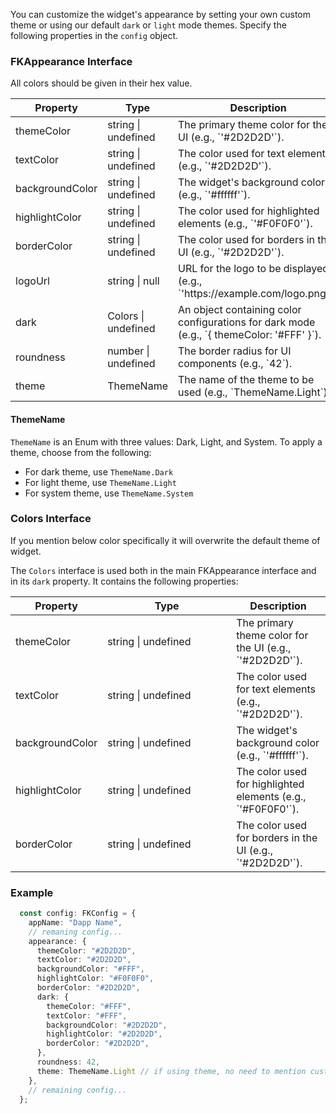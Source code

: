 You can customize the widget's appearance by setting your own custom theme or using our default `dark` or `light` mode themes. Specify the following properties in the `config` object.

### FKAppearance Interface

<Info>
All colors should be given in their hex value.
</Info>

<table><thead><tr><th width="197">Property</th><th width="195">Type</th><th>Description</th></tr></thead><tbody><tr><td>themeColor</td><td>string | undefined</td><td>The primary theme color for the UI (e.g., `'#2D2D2D'`).</td></tr><tr><td>textColor</td><td>string | undefined</td><td>The color used for text elements (e.g., `'#2D2D2D'`).</td></tr><tr><td>backgroundColor</td><td>string | undefined</td><td>The widget's background color (e.g., `'#ffffff'`).</td></tr><tr><td>highlightColor</td><td>string | undefined</td><td>The color used for highlighted elements (e.g., `'#F0F0F0'`).</td></tr><tr><td>borderColor</td><td>string | undefined</td><td>The color used for borders in the UI (e.g., `'#2D2D2D'`).</td></tr><tr><td>logoUrl</td><td>string | null</td><td>URL for the logo to be displayed (e.g., `'https://example.com/logo.png'`).</td></tr><tr><td>dark</td><td>Colors | undefined</td><td>An object containing color configurations for dark mode (e.g., `{ themeColor: '#FFF' }`).</td></tr><tr><td>roundness</td><td>number | undefined</td><td>The border radius for UI components (e.g., `42`).</td></tr><tr><td>theme</td><td>ThemeName</td><td>The name of the theme to be used (e.g., `ThemeName.Light`).</td></tr></tbody></table>

#### ThemeName

`ThemeName` is an Enum with three values: Dark, Light, and System. To apply a theme, choose from the following:

* For dark theme, use `ThemeName.Dark`
* For light theme, use `ThemeName.Light`
* For system theme, use `ThemeName.System`

### Colors Interface

<Info>
If you mention below color specifically it will overwrite the default theme of widget.
</Info>

The `Colors` interface is used both in the main FKAppearance interface and in its `dark` property. It contains the following properties:

<table><thead><tr><th>Property</th><th width="190">Type</th><th>Description</th></tr></thead><tbody><tr><td>themeColor</td><td>string | undefined</td><td>The primary theme color for the UI (e.g., `'#2D2D2D'`).</td></tr><tr><td>textColor</td><td>string | undefined</td><td>The color used for text elements (e.g., `'#2D2D2D'`).</td></tr><tr><td>backgroundColor</td><td>string | undefined</td><td>The widget's background color (e.g., `'#ffffff'`).</td></tr><tr><td>highlightColor</td><td>string | undefined</td><td>The color used for highlighted elements (e.g., `'#F0F0F0'`).</td></tr><tr><td>borderColor</td><td>string | undefined</td><td>The color used for borders in the UI (e.g., `'#2D2D2D'`).</td></tr></tbody></table>

### Example

```typescript
  const config: FKConfig = {
    appName: "Dapp Name",
    // remaning config...
    appearance: {
      themeColor: "#2D2D2D",
      textColor: "#2D2D2D",
      backgroundColor: "#FFF",
      highlightColor: "#F0F0F0",
      borderColor: "#2D2D2D",
      dark: {
        themeColor: "#FFF", 
        textColor: "#FFF", 
        backgroundColor: "#2D2D2D", 
        highlightColor: "#2D2D2D", 
        borderColor: "#2D2D2D",
      },
      roundness: 42,
      theme: ThemeName.Light // if using theme, no need to mention custom colors
    },
    // remaining config...
  };
```
